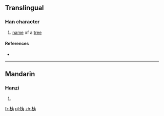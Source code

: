 ==Translingual==

===Han character===
{{Han char|rn=75|rad=木|as=06|sn=10|four=45932|canj=DKN|ids=⿰木夷}}

# [[name]] of a [[tree]]

====References====
* {{Han ref|kx=0525.120|dkj=14765|dj=0914.070|hdz=21197.050|uh=684B|ud=26699|bh=D1DF|bd=53727}}

----

==Mandarin==

===Hanzi===
{{cmn-hanzi|pin=[[yí]] ([[yi2]]), [[zhì]] ([[zhi4]])|wg=i<sup>2</sup>, chih<sup>4</sup>}}

# {{defn|lang=cmn|sort=木06}}

[[fr:桋]]
[[pl:桋]]
[[zh:桋]]